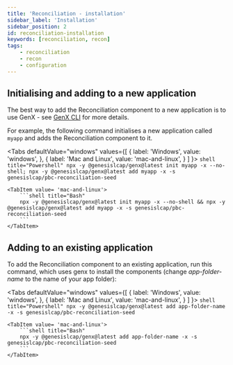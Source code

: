 ```yaml
---
title: 'Reconciliation - installation'
sidebar_label: 'Installation'
sidebar_position: 2
id: reconciliation-installation
keywords: [reconciliation, recon]
tags:
    - reconciliation
    - recon
    - configuration
---
```




## Initialising and adding to a new application

The best way to add the Reconciliation component to a new application is to use GenX - see [GenX CLI](/develop/development-environment/genx/) for more details.

For example, the following command initialises a new application called `myapp` and adds the Reconciliation component to it.

<Tabs
    defaultValue="windows"
    values={[
        { label: 'Windows', value: 'windows', },
        { label: 'Mac and Linux', value: 'mac-and-linux', }
    ]
    }>
    <TabItem value="windows">
        ```shell title="Powershell"
        npx -y @genesislcap/genx@latest init myapp -x --no-shell; npx -y @genesislcap/genx@latest add myapp -x -s genesislcap/pbc-reconciliation-seed
        ```
    </TabItem>

    <TabItem value= 'mac-and-linux'>
        ```shell title="Bash"
        npx -y @genesislcap/genx@latest init myapp -x --no-shell && npx -y @genesislcap/genx@latest add myapp -x -s genesislcap/pbc-reconciliation-seed
        ```
    </TabItem>
</Tabs>

## Adding to an existing application

To add the Reconciliation component to an existing application, run this command, which uses genx to install the components (change _app-folder-name_ to the name of your app folder):

<Tabs
    defaultValue="windows"
    values={[
        { label: 'Windows', value: 'windows', },
        { label: 'Mac and Linux', value: 'mac-and-linux', }
    ]
    }>
    <TabItem value="windows">
        ```shell title="Powershell"
        npx -y @genesislcap/genx@latest add app-folder-name -x -s genesislcap/pbc-reconciliation-seed
        ```
    </TabItem>

    <TabItem value= 'mac-and-linux'>
        ```shell title="Bash"
        npx -y @genesislcap/genx@latest add app-folder-name -x -s genesislcap/pbc-reconciliation-seed
        ```
    </TabItem>
</Tabs>
